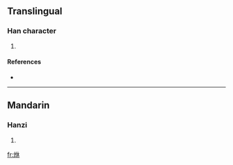 ==Translingual==

===Han character===
{{Han char|rn=86|rad=火|as=06|sn=10|four=|canj=火人木 (FOD)}}

# {{defn|Han|sort=火06}}

====References====
* {{Han ref|kx=0669.220|dkj=18992|dj=1078.250|hdz=32200.020|uh=70CC|ud=28876}}

----

==Mandarin==

===Hanzi===
{{cmn-hanzi|pin=[[wù]] ([[wu4]]), [[xiū]] ([[xiu1]])|wg=wu<sup>4</sup>, hsiu<sup>1</sup>}}

# {{defn|Mandarin|sort=火06}}

[[fr:烌]]